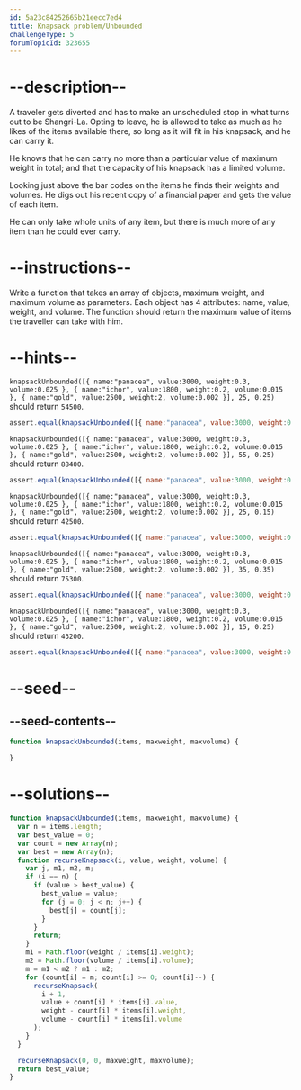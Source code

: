 ```yaml
---
id: 5a23c84252665b21eecc7ed4
title: Knapsack problem/Unbounded
challengeType: 5
forumTopicId: 323655
---
```


# --description--

A traveler gets diverted and has to make an unscheduled stop in what turns out to be Shangri-La. Opting to leave, he is allowed to take as much as he likes of the items available there, so long as it will fit in his knapsack, and he can carry it.

He knows that he can carry no more than a particular value of maximum weight in total; and that the capacity of his knapsack has a limited volume.

Looking just above the bar codes on the items he finds their weights and volumes. He digs out his recent copy of a financial paper and gets the value of each item.

He can only take whole units of any item, but there is much more of any item than he could ever carry.

# --instructions--

Write a function that takes an array of objects, maximum weight, and maximum volume as parameters. Each object has 4 attributes: name, value, weight, and volume. The function should return the maximum value of items the traveller can take with him.

# --hints--

`knapsackUnbounded([{ name:"panacea", value:3000, weight:0.3, volume:0.025 }, { name:"ichor", value:1800, weight:0.2, volume:0.015 }, { name:"gold", value:2500, weight:2, volume:0.002 }], 25, 0.25)` should return `54500`.

```js
assert.equal(knapsackUnbounded([{ name:"panacea", value:3000, weight:0.3, volume:0.025 }, { name:"ichor", value:1800, weight:0.2, volume:0.015 }, { name:"gold", value:2500, weight:2, volume:0.002 }], 25, 0.25), 54500);
```

`knapsackUnbounded([{ name:"panacea", value:3000, weight:0.3, volume:0.025 }, { name:"ichor", value:1800, weight:0.2, volume:0.015 }, { name:"gold", value:2500, weight:2, volume:0.002 }], 55, 0.25)` should return `88400`.

```js
assert.equal(knapsackUnbounded([{ name:"panacea", value:3000, weight:0.3, volume:0.025 }, { name:"ichor", value:1800, weight:0.2, volume:0.015 }, { name:"gold", value:2500, weight:2, volume:0.002 }], 55, 0.25), 88400);
```

`knapsackUnbounded([{ name:"panacea", value:3000, weight:0.3, volume:0.025 }, { name:"ichor", value:1800, weight:0.2, volume:0.015 }, { name:"gold", value:2500, weight:2, volume:0.002 }], 25, 0.15)` should return `42500`.

```js
assert.equal(knapsackUnbounded([{ name:"panacea", value:3000, weight:0.3, volume:0.025 }, { name:"ichor", value:1800, weight:0.2, volume:0.015 }, { name:"gold", value:2500, weight:2, volume:0.002 }], 25, 0.15), 42500);
```

`knapsackUnbounded([{ name:"panacea", value:3000, weight:0.3, volume:0.025 }, { name:"ichor", value:1800, weight:0.2, volume:0.015 }, { name:"gold", value:2500, weight:2, volume:0.002 }], 35, 0.35)` should return `75300`.

```js
assert.equal(knapsackUnbounded([{ name:"panacea", value:3000, weight:0.3, volume:0.025 }, { name:"ichor", value:1800, weight:0.2, volume:0.015 }, { name:"gold", value:2500, weight:2, volume:0.002 }], 35, 0.35), 75300);
```

`knapsackUnbounded([{ name:"panacea", value:3000, weight:0.3, volume:0.025 }, { name:"ichor", value:1800, weight:0.2, volume:0.015 }, { name:"gold", value:2500, weight:2, volume:0.002 }], 15, 0.25)` should return `43200`.

```js
assert.equal(knapsackUnbounded([{ name:"panacea", value:3000, weight:0.3, volume:0.025 }, { name:"ichor", value:1800, weight:0.2, volume:0.015 }, { name:"gold", value:2500, weight:2, volume:0.002 }], 15, 0.25), 43200);
```

# --seed--

## --seed-contents--

```js
function knapsackUnbounded(items, maxweight, maxvolume) {

}
```

# --solutions--

```js
function knapsackUnbounded(items, maxweight, maxvolume) {
  var n = items.length;
  var best_value = 0;
  var count = new Array(n);
  var best = new Array(n);
  function recurseKnapsack(i, value, weight, volume) {
    var j, m1, m2, m;
    if (i == n) {
      if (value > best_value) {
        best_value = value;
        for (j = 0; j < n; j++) {
          best[j] = count[j];
        }
      }
      return;
    }
    m1 = Math.floor(weight / items[i].weight);
    m2 = Math.floor(volume / items[i].volume);
    m = m1 < m2 ? m1 : m2;
    for (count[i] = m; count[i] >= 0; count[i]--) {
      recurseKnapsack(
        i + 1,
        value + count[i] * items[i].value,
        weight - count[i] * items[i].weight,
        volume - count[i] * items[i].volume
      );
    }
  }

  recurseKnapsack(0, 0, maxweight, maxvolume);
  return best_value;
}
```
